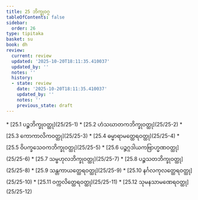 ```yaml
---
title: 25 ဘိက္ခုဝဂ္ဂ
tableOfContents: false
sidebar:
  order: 26
type: tipitaka
basket: su
book: dh
review:
  current: review
  updated: '2025-10-20T18:11:35.410037'
  updated_by: ''
  notes: ''
  history:
  - state: review
    date: '2025-10-20T18:11:35.410037'
    updated_by: ''
    notes: ''
    previous_state: draft
---
```



<DynamicBreadcrumb />


<ReviewStatus review={frontmatter.review} showDetails={true} />

<HypothesisAnnotation frontmatter={frontmatter} />



<TableOfContents book="dh" section="25">
* [25.1 ပဉ္စဘိက္ခုဝတ္ထု](25/25-1)
* [25.2 ဟံသဃာတကဘိက္ခုဝတ္ထု](25/25-2)
* [25.3 ကောကာလိကဝတ္ထု](25/25-3)
* [25.4 ဓမ္မာရာမတ္ထေရဝတ္ထု](25/25-4)
* [25.5 ဝိပက္ခသေဝကဘိက္ခုဝတ္ထု](25/25-5)
* [25.6 ပဉ္စဂ္ဂဒါယကဗြာဟ္မဏဝတ္ထု](25/25-6)
* [25.7 သမ္ဗဟုလဘိက္ခုဝတ္ထု](25/25-7)
* [25.8 ပဉ္စသတဘိက္ခုဝတ္ထု](25/25-8)
* [25.9 သန္တကာယတ္ထေရဝတ္ထု](25/25-9)
* [25.10 နင်္ဂလကုလတ္ထေရဝတ္ထု](25/25-10)
* [25.11 ဝက္ကလိတ္ထေရဝတ္ထု](25/25-11)
* [25.12 သုမနသာမဏေရဝတ္ထု](25/25-12)
</TableOfContents>